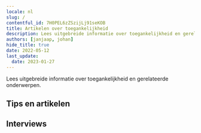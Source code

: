 ```yaml
---
locale: nl
slug: /
contentful_id: 7H0PEL6zZSzijLj91seKOB
title: Artikelen over toegankelijkheid
description: Lees uitgebreide informatie over toegankelijkheid en gerelateerde onderwerpen.
authors: [janjaap, johan]
hide_title: true
date: 2022-05-12
last_update:
  date: 2023-01-27
---
```


<Hero
  title="Artikelen over toegankelijkheid"
/>

Lees uitgebreide informatie over toegankelijkheid en gerelateerde onderwerpen.

## Tips en artikelen

<LinkList title="Accessibility articles - Link list" isHighlighted={true}>
  <LinkListItem url="/nl/artikelen/beperkingen" title="Beperkingen" pageTitle="Beperkingen bij het gebruiken van apps" shortDescription="Dit artikel bevat een samenvatting van de verschillende soorten beperkingen. Hier vind je ook het aantal Nederlanders met een beperking." icon="/img/light/Beperkingen.svg" iconAlt="Beperkingen"/>
  <LinkListItem url="/nl/artikelen/hulpmiddelen" title="Hulpmiddelen" pageTitle="Hulpmiddelen om apps te gebruiken" shortDescription="Dit artikel bevat een samenvatting van de verschillende soorten hulpmiddelen." icon="/img/light/Hulpmiddelen.svg" iconAlt="Hulpmiddelen"/>
  <LinkListItem url="/nl/artikelen/toegankelijke-app-beginnersgids" title="Een toegankelijke app. Waar begin je?" pageTitle="Een toegankelijke app. Waar begin je?" shortDescription="Je app toegankelijk maken voor iedereen: waar begin je? Dit zijn de eerste zes stappen om te nemen." icon="/img/light/Oplossingen.svg" iconAlt="Oplossingen"/>
  <LinkListItem url="/nl/artikelen/verzamel-jouw-eigen-toegankelijkheidsdata" title="Verzamel jouw eigen toegankelijkheidsdata" pageTitle="Verzamel jouw eigen toegankelijkheidsdata" shortDescription="Alle ingrediënten om inzicht te krijgen in het gebruik van toegankelijkheidsfeatures in jouw eigen app." icon="/img/light/Diensten.svg" iconAlt="Diensten"/>
  <LinkListItem url="/nl/artikelen/zo-laat-je-een-toegankelijke-app-ontwikkelen" title="Zo laat je een toegankelijke app ontwikkelen" pageTitle="Zo laat je een toegankelijke app ontwikkelen" shortDescription="Dit artikel, gericht op niet-developers, legt uit waar je moet beginnen als je een app toegankelijk wilt laten maken." icon="/img/light/Ontwikkeling.svg" iconAlt="Ontwikkeling"/>
  <LinkListItem url="/nl/artikelen/hoe-we-appt-org-hebben-gebouwd" title="Hoe we appt.org hebben gebouwd" pageTitle="Hoe we appt.org hebben gebouwd" shortDescription="We hebben appt.org gebouwd door Contentful te gebruiken in combinatie met Next.js, Typescript, Tailwind CSS en Google Cloud Run." icon="/img/light/Web.svg" iconAlt="Web globe icon"/>
  <LinkListItem url="/nl/artikelen/geautomatiseerd-toegankelijkheid-testen-android-ios-apps" title="Geautomatiseerd toegankelijkheid testen van Android en iOS apps" pageTitle="Geautomatiseerd toegankelijkheid testen van Android en iOS apps" shortDescription="Je kunt geautomatiseerd toegankelijkheidstests uitvoeren om te controleren of jouw Android of iOS app voldoet aan de toegankelijkheidseisen. Dit artikel geeft een overzicht van tools om automatisch de toegankelijkheid van jouw app te testen." icon="/img/light/Robot.svg" iconAlt="Icoontje van het gezicht van een robot, in een roze kleur"/>
  <LinkListItem url="/nl/artikelen/deel-codevoorbeelden-toegankelijke-apps" title="Deel codevoorbeelden" pageTitle="Deel codevoorbeelden voor toegankelijke apps" shortDescription="Draag bij aan onze missie door codevoorbeelden van toegankelijke apps te delen." icon="/img/light/4.1.1.svg" iconAlt="WCAG 4.1.1 - Logo"/>
  <LinkListItem url="/nl/handboek" title="Handboek app toegankelijkheid" pageTitle="Handboek app toegankelijkheid" shortDescription="Ons handboek is ontworpen om jou op eenvoudige wijze de basisprincipes van app toegankelijkheid te leren." icon="/img/light/handbook.svg" iconAlt="Handboek icoontje"/>
  <LinkListItem url="/nl/artikelen/native-versus-cross-frameworks-toegankelijke-apps" title="Native versus cross-platform frameworks om toegankelijke apps te ontwikkelen" pageTitle="Native versus cross-platform frameworks om toegankelijke apps te ontwikkelen" shortDescription="Welk framework kies je om een toegankelijke app te bouwen? Native heeft zijn voordelen, maar cross-platform frameworks worden steeds beter."/>
</LinkList>

## Interviews

<TwoColumnBlock>
  <LeftColumn>
    <ColumnRow>
      <Quote
        quote="Hoeveel uur ik per dag mijn telefoon gebruik? Hoeveel uur gebruik jij je ogen?"
        name="Jesse"
        imageSrc="/img/light/Jesse.png"
        alt="Foto Jesse"
        linkLabel="Lees het interview met Jesse"
        url="/nl/artikelen/jesse"
      />
    </ColumnRow>
    <ColumnRow>
      <Quote
        quote="Ik heb geen beperking, de wereld maakt mij beperkt."
        name="Darice"
        imageSrc="/img/light/Interview-met-dove-eindgebruiken-over-inzetten-van-toegankelijkheid-in-mobiele-apps.jpg"
        alt="Foto Darice"
        linkLabel="Lees het interview met Darice"
        url="/nl/artikelen/darice"
      />
    </ColumnRow>
    <ColumnRow>
      <Quote
        quote="Mijn iPhone is mijn derde oog."
        name="Jeroen"
        imageSrc="/img/light/Blinde app gebruiker Jeroen.jpg"
        alt="Jeroen - Asset"
        linkLabel="Lees het interview met Jeroen"
        url="/nl/artikelen/jeroen"
      />
    </ColumnRow>
  </LeftColumn>
  <RightColumn>
    <ColumnRow>
      <Quote
        quote="Ik probeer overprikkeling op mijn telefoon te verminderen."
        name="Colinda"
        imageSrc="/img/light/colinda.jpg"
        alt="Colinda"
        linkLabel="Lees het interview met Colinda"
        url="/nl/artikelen/colinda"
      />
    </ColumnRow>
    <ColumnRow>
      <Quote
        quote="Toegankelijkheid mag wat mij betreft ook mooi zijn."
        name="Onno"
        imageSrc="/img/light/Interview-met-slechtziende-gebruiker-over-mobiele-applicaties-op-telefoons.jpg"
        alt="Foto Onno"
        linkLabel="Lees het interview met Onno"
        url="/nl/artikelen/onno"
      />
    </ColumnRow>
    <ColumnRow>
      <Quote
        quote="De grootte van teksten aanpassen is voor mij noodzakelijk."
        name="Edith"
        imageSrc="/img/light/Edith-s.jpg"
        alt="Foto van Edith"
        linkLabel="Lees het interview met Edith"
        url="/nl/artikelen/edith"
      />
    </ColumnRow>
  </RightColumn>
</TwoColumnBlock>
